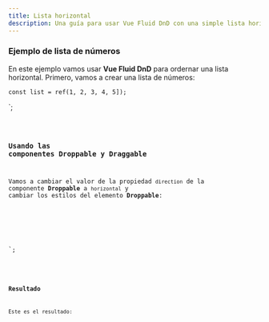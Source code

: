 ```yaml
---
title: Lista horizontal
description: Una guía para usar Vue Fluid DnD con una simple lista horizontal.
---
```



### Ejemplo de lista de números

En este ejemplo vamos usar **Vue Fluid DnD** para ordernar una lista horizontal.
Primero, vamos a crear una lista de números:

    const list = ref(1, 2, 3, 4, 5]);
</script>`;

<Code code={listOfNumbers} lang="vue" />

### Usando las componentes Droppable y Draggable

Vamos a cambiar el valor de la propiedad `direction` de la componente **Droppable** a `horizontal` y cambiar los estilos del elemento **Droppable**:


<template>
  <Droppable droppable-id="1" direction="horizontal" :items="list">
    <div class="number-list">
      <Draggable
        v-for="(element, index) in list"
        v-slot="{ setRef }"
        :draggable-id="element.toString()"
        :index="index"
      >
        <div class="number" :ref="setRef">{{ element }}</div>
      </Draggable>
    </div>
  </Droppable>
</template>

<style>
/* ... */
.number-list {
  display: flex;
  flex-direction: row;
}
</style>

`;

<Code code={listOfNumberInsideDnD} lang="vue" mark={highlightsDnD} />

### Resultado

Este es el resultado:

<div class="p-8 bg-[var(--sl-color-gray-6)]">
  <SingleHorizontalList client:load />
</div>
